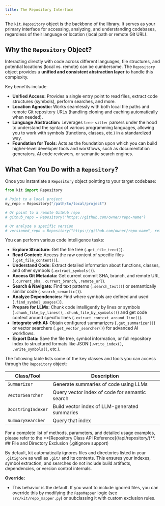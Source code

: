 ```yaml
---
title: The Repository Interface
---
```



The `kit.Repository` object is the backbone of the library. It serves as your primary interface for accessing, analyzing, and understanding codebases, regardless of their language or location (local path or remote Git URL).

## Why the `Repository` Object?

Interacting directly with code across different languages, file structures, and potential locations (local vs. remote) can be cumbersome. The `Repository` object provides a **unified and consistent abstraction layer** to handle this complexity.

Key benefits include:

- **Unified Access:** Provides a single entry point to read files, extract code structures (symbols), perform searches, and more.
- **Location Agnostic:** Works seamlessly with both local file paths and remote Git repository URLs (handling cloning and caching automatically when needed).
- **Language Abstraction:** Leverages `tree-sitter` parsers under the hood to understand the syntax of various programming languages, allowing you to work with symbols (functions, classes, etc.) in a standardized way.
- **Foundation for Tools:** Acts as the foundation upon which you can build higher-level developer tools and workflows, such as documentation generators, AI code reviewers, or semantic search engines.

## What Can You Do with a `Repository`?

Once you instantiate a `Repository` object pointing to your target codebase:

```python
from kit import Repository

# Point to a local project
my_repo = Repository("/path/to/local/project")

# Or point to a remote GitHub repo
# github_repo = Repository("https://github.com/owner/repo-name")

# Or analyze a specific version
# versioned_repo = Repository("https://github.com/owner/repo-name", ref="v1.2.3")
```

You can perform various code intelligence tasks:

- **Explore Structure:** Get the file tree (`.get_file_tree()`).
- **Read Content:** Access the raw content of specific files (`.get_file_content()`).
- **Understand Code:** Extract detailed information about functions, classes, and other symbols (`.extract_symbols()`).
- **Access Git Metadata:** Get current commit SHA, branch, and remote URL (`.current_sha`, `.current_branch`, `.remote_url`).
- **Search & Navigate:** Find text patterns (`.search_text()`) or semantically similar code (`.search_semantic()`).
- **Analyze Dependencies:** Find where symbols are defined and used (`.find_symbol_usages()`).
- **Prepare for LLMs:** Chunk code intelligently by lines or symbols (`.chunk_file_by_lines()`, `.chunk_file_by_symbols()`) and get code context around specific lines (`.extract_context_around_line()`).
- **Integrate with AI:** Obtain configured summarizers (`.get_summarizer()`) or vector searchers (`.get_vector_searcher()`) for advanced AI workflows.
- **Export Data:** Save the file tree, symbol information, or full repository index to structured formats like JSON (`.write_index()`, `.write_symbols()`, etc.).

The following table lists some of the key classes and tools you can access through the `Repository` object:

| Class/Tool         | Description                                    |
| ------------------ | ---------------------------------------------- |
| `Summarizer`       | Generate summaries of code using LLMs          |
| `VectorSearcher`   | Query vector index of code for semantic search |
| `DocstringIndexer` | Build vector index of LLM-generated summaries  |
| `SummarySearcher`  | Query that index                               |


<Aside type="tip">
  For a complete list of methods, parameters, and detailed usage examples,
  please refer to the **[Repository Class API Reference](/api/repository/)**.
</Aside>


<Aside type="note">
## File and Directory Exclusion (.gitignore support)

By default, kit automatically ignores files and directories listed in your `.gitignore` as well as `.git/` and its contents. This ensures your indexes, symbol extraction, and searches do not include build artifacts, dependencies, or version control internals.

**Override:**
- This behavior is the default. If you want to include ignored files, you can override this by modifying the `RepoMapper` logic (see `src/kit/repo_mapper.py`) or subclassing it with custom exclusion rules.
</Aside>
